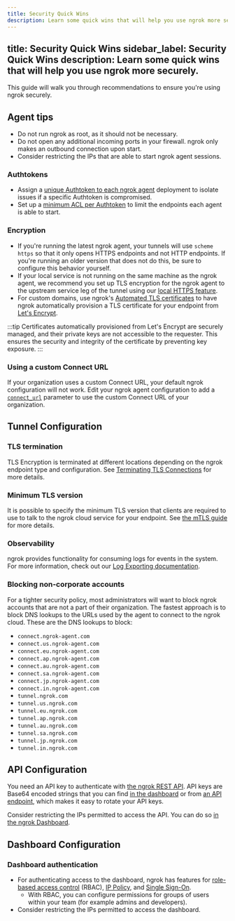 ```yaml
---
title: Security Quick Wins
description: Learn some quick wins that will help you use ngrok more securely.
---
```


title: Security Quick Wins
sidebar_label: Security Quick Wins
description: Learn some quick wins that will help you use ngrok more securely.
---

This guide will walk you through recommendations to ensure you're using ngrok securely.

## Agent tips

- Do not run ngrok as root, as it should not be necessary.
- Do not open any additional incoming ports in your firewall. ngrok only makes an outbound connection upon start.
- Consider restricting the IPs that are able to start ngrok agent sessions.

### Authtokens

- Assign a [unique Authtoken to each ngrok agent](/agent/#authtokens) deployment to isolate issues if a specific Authtoken is compromised.
- Set up a [minimum ACL per Authtoken](/agent/#authtoken-acls) to limit the endpoints each agent is able to start.

### Encryption

- If you're running the latest ngrok agent, your tunnels will use `scheme https` so that it only opens HTTPS endpoints and not HTTP endpoints. If you're running an older version that does not do this, be sure to configure this behavior yourself.
- If your local service is not running on the same machine as the ngrok agent, we recommend you set up TLS encryption for the ngrok agent to the upstream service leg of the tunnel using our [local HTTPS feature](/universal-gateway/http/#https-forwarding).
- For custom domains, use ngrok's [Automated TLS certificates](/universal-gateway/tls-certificates/#automated) to have ngrok automatically provision a TLS certificate for your endpoint from [Let's Encrypt](https://letsencrypt.org/about/).

:::tip
Certificates automatically provisioned from Let's Encrypt are securely managed, and their private keys are not accessible to the requester. This ensures the security and integrity of the certificate by preventing key exposure.
:::

### Using a custom Connect URL

If your organization uses a custom Connect URL, your default ngrok configuration will not work. Edit your ngrok agent configuration to add a [`connect_url`](/agent/config/v3/#connect_url) parameter to use the custom Connect URL of your organization.

## Tunnel Configuration

### TLS termination

TLS Encryption is terminated at different locations depending on the ngrok endpoint type and configuration.
See [Terminating TLS Connections](/universal-gateway/tls-termination/) for more details.

### Minimum TLS version

It is possible to specify the minimum TLS version that clients are required to use to talk to the ngrok cloud service for your endpoint. See [the mTLS guide](/docs/agent/agent-mutual-tls-termination/) for more details.

### Observability

ngrok provides functionality for consuming logs for events in the system. For more information, check out our [Log Exporting documentation](/obs/).

### Blocking non-corporate accounts

For a tighter security policy, most administrators will want to block ngrok accounts that are not a part of their organization. The fastest approach is to block DNS lookups to the URLs used by the agent to connect to the ngrok cloud. These are the DNS lookups to block:

- `connect.ngrok-agent.com`
- `connect.us.ngrok-agent.com`
- `connect.eu.ngrok-agent.com`
- `connect.ap.ngrok-agent.com`
- `connect.au.ngrok-agent.com`
- `connect.sa.ngrok-agent.com`
- `connect.jp.ngrok-agent.com`
- `connect.in.ngrok-agent.com`
- `tunnel.ngrok.com`
- `tunnel.us.ngrok.com`
- `tunnel.eu.ngrok.com`
- `tunnel.ap.ngrok.com`
- `tunnel.au.ngrok.com`
- `tunnel.sa.ngrok.com`
- `tunnel.jp.ngrok.com`
- `tunnel.in.ngrok.com`

## API Configuration

You need an API key to authenticate with [the ngrok REST API](/docs/api/). API keys are Base64 encoded strings that you can find [in the dashboard](https://dashboard.ngrok.com/get-started/your-authtoken) or from [an API endpoint](/docs/api/resources/api-keys/#list-api-keys), which makes it easy to rotate your API keys.

Consider restricting the IPs permitted to access the API. You can do so [in the ngrok Dashboard](https://dashboard.ngrok.com/ip-restrictions).

## Dashboard Configuration

### Dashboard authentication

- For authenticating access to the dashboard, ngrok has features for [role-based access control](https://dashboard.ngrok.com/team-members) (RBAC), [IP Policy](https://dashboard.ngrok.com/ip-policies), and [Single Sign-On](https://dashboard.ngrok.com/settings).
  - With RBAC, you can configure permissions for groups of users within your team (for example admins and developers).
- Consider restricting the IPs permitted to access the dashboard.
